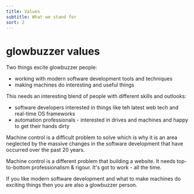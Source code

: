 ```yaml
---
title: Values
subtitle: What we stand for
sort: 2
---
```


# glowbuzzer values

Two things excite glowbuzzer people:

* working with modern software development tools and techniques
* making machines do interesting and useful things

This needs an interesting blend of people with different skills and outlooks:
* software developers interested in things like teh latest web tech and real-time OS frameworks
* automation professionals - interested in drives and machines and happy to get their hands dirty

Machine control is a difficult problem to solve which is why it is an area neglected by the massive changes in the software development that have occurred over the past 20 years.

Machine control is a different problem that building a website. It needs top-to-bottom professionalism & rigour. It's got to work - all the time.

If you like modern software development and what to make machines do exciting things then you are also a glowbuzzer person.

